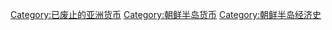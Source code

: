 [[Category:已废止的亚洲货币|Category:已废止的亚洲货币]]
[[Category:朝鲜半岛货币|Category:朝鲜半岛货币]]
[[Category:朝鲜半岛经济史|Category:朝鲜半岛经济史]]